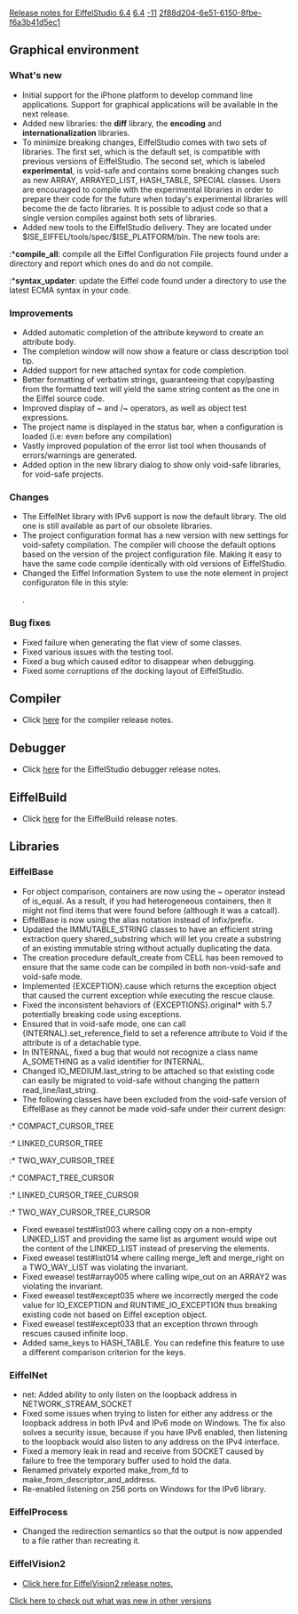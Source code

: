 [[Property:title|Release notes for EiffelStudio 6.4]]
[[Property:link_title|6.4]]
[[Property:weight|-11]]
[[Property:uuid|2f88d204-6e51-6150-8fbe-f6a3b41d5ec1]]
==Graphical environment==

===What's new===
* Initial support for the iPhone platform to develop command line applications. Support for graphical applications will be available in the next release.
* Added new libraries: the '''diff''' library, the '''encoding''' and '''internationalization''' libraries.
* To minimize breaking changes, EiffelStudio comes with two sets of libraries. The first set, which is the default set, is compatible with previous versions of EiffelStudio. The second set, which is labeled '''experimental''', is void-safe and contains some breaking changes such as new ARRAY, ARRAYED_LIST, HASH_TABLE, SPECIAL classes. Users are encouraged to compile with the experimental libraries in order to prepare their code for the future when today's experimental libraries will become the de facto libraries. It is possible to adjust code so that a single version compiles against both sets of libraries.
* Added new tools to the EiffelStudio delivery. They are located under $ISE_EIFFEL/tools/spec/$ISE_PLATFORM/bin. The new tools are:
:*'''compile_all''': compile all the Eiffel Configuration File projects found under a directory and report which ones do and do not compile.
:*'''syntax_updater''': update the Eiffel code found under a directory to use the latest ECMA syntax in your code.

===Improvements===
* Added automatic completion of the <eiffel>attribute</eiffel> keyword to create an attribute body.
* The completion window will now show a feature or class description tool tip.
* Added support for new <eiffel>attached</eiffel> syntax for code completion. 
* Better formatting of verbatim strings, guaranteeing that copy/pasting from the formatted text will yield the same string content as the one in the Eiffel source code.
* Improved display of ~ and /~ operators, as well as object test expressions.
* The project name is displayed in the status bar, when a configuration is loaded (i.e: even before any compilation) 
* Vastly improved population of the error list tool when thousands of errors/warnings are generated.
* Added option in the new library dialog to show only void-safe libraries, for void-safe projects.

===Changes===
* The EiffelNet library with IPv6 support is now the default library. The old one is still available as part of our obsolete libraries.
* The project configuration format has a new version with new settings for void-safety compilation. The compiler will choose the default options based on the version of the project configuration file. Making it easy to have the same code compile identically with old versions of EiffelStudio.
* Changed the Eiffel Information System to use the note element in project configuraton file in this style: <note><eis name="NAME1"><eis name="NAME2"></note>.

===Bug fixes===
* Fixed failure when generating the flat view of some classes.
* Fixed various issues with the testing tool.
* Fixed a bug which caused editor to disappear when debugging. 
* Fixed some corruptions of the docking layout of EiffelStudio.

==Compiler==
* Click [[Major changes between ISE Eiffel 6.3 and ISE Eiffel 6.4|here]]  for the compiler release notes.

==Debugger==
* Click [[Release notes for EiffelStudio 6.4 related to the debugger|here]]  for the EiffelStudio debugger release notes.

==EiffelBuild==
* Click [[EiffelBuild Version History|here]]  for the EiffelBuild release notes.

==Libraries==

===EiffelBase===
* For object comparison, containers are now using the ~ operator instead of  <eiffel>is_equal</eiffel>. As a result, if you had heterogeneous containers, then it might not find items that were found before (although it was a catcall). 
* EiffelBase is now using the <eiffel>alias</eiffel> notation instead of <eiffel>infix/prefix</eiffel>.
* Updated the IMMUTABLE_STRING classes to have an efficient string extraction query <eiffel>shared_substring</eiffel> which will let you create a substring of an existing immutable string without actually duplicating the data.
* The creation procedure <eiffel>default_create</eiffel> from <eiffel>CELL</eiffel> has been removed to ensure that the same code can be compiled in both non-void-safe and void-safe mode.
* Implemented <eiffel>{EXCEPTION}.cause</eiffel> which returns the exception object that caused the current exception while executing the rescue clause.
* Fixed the inconsistent behaviors of <eiffel>{EXCEPTIONS}.original*</eiffel> with 5.7 potentially breaking code using exceptions. 
* Ensured that in void-safe mode, one can call <eiffel>{INTERNAL}.set_reference_field</eiffel> to set a reference attribute to Void if the attribute is of a detachable type.
* In <eiffel>INTERNAL</eiffel>, fixed a bug that would not recognize a class name A_SOMETHING as a valid identifier for INTERNAL. 
* Changed <eiffel>IO_MEDIUM.last_string</eiffel> to be attached so that existing code can easily be migrated to void-safe without changing the pattern <eiffel>read_line/last_string</eiffel>. 
* The following classes have been excluded from the void-safe version of EiffelBase as they cannot be made void-safe under their current design:
:* COMPACT_CURSOR_TREE
:* LINKED_CURSOR_TREE
:* TWO_WAY_CURSOR_TREE
:* COMPACT_TREE_CURSOR
:* LINKED_CURSOR_TREE_CURSOR
:* TWO_WAY_CURSOR_TREE_CURSOR 
* Fixed eweasel test#list003 where calling copy on a non-empty <eiffel>LINKED_LIST</eiffel> and providing the same list as argument would wipe out the content of the <eiffel>LINKED_LIST</eiffel> instead of preserving the elements.
* Fixed eweasel test#list014 where calling <eiffel>merge_left</eiffel> and <eiffel>merge_right</eiffel> on a <eiffel>TWO_WAY_LIST</eiffel> was violating the invariant.
* Fixed eweasel test#array005 where calling <eiffel>wipe_out</eiffel> on an <eiffel>ARRAY2</eiffel> was violating the invariant. 
* Fixed eweasel test#except035 where we incorrectly merged the code value for <eiffel>IO_EXCEPTION</eiffel> and <eiffel>RUNTIME_IO_EXCEPTION</eiffel> thus breaking existing code not based on Eiffel exception object.
* Fixed eweasel test#except033 that an exception thrown through rescues caused infinite loop. 
* Added <eiffel>same_keys</eiffel> to <eiffel>HASH_TABLE</eiffel>. You can redefine this feature to use a different comparison criterion for the keys. 

===EiffelNet===
* net: Added ability to only listen on the loopback address in <eiffel>NETWORK_STREAM_SOCKET</eiffel> 
* Fixed some issues  when trying to listen for either any address or the loopback address in both IPv4 and IPv6 mode on Windows. The fix also solves a security issue, because if you have IPv6 enabled, then listening to the loopback would also listen to any address on the IPv4 interface.
* Fixed a memory leak in read and receive from <eiffel>SOCKET</eiffel> caused by failure to free the temporary buffer used to hold the data. 
* Renamed privately exported <eiffel>make_from_fd</eiffel> to <eiffel>make_from_descriptor_and_address</eiffel>. 
* Re-enabled listening on 256 ports on Windows for the IPv6 library.

===EiffelProcess===
* Changed the redirection semantics so that the output is now appended to a file rather than recreating it. 

===EiffelVision2===
* [[Revisions and Bug Fixes|Click here for EiffelVision2 release notes.]] 

[[EiffelStudio release notes|Click here to check out what was new in other versions]]  

